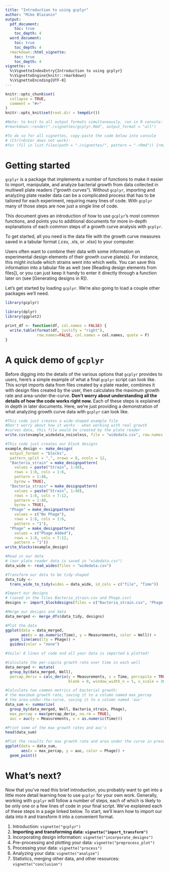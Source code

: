 ```yaml
---
title: "Introduction to using gcplyr"
author: "Mike Blazanin"
output: 
  pdf_document:
    toc: true
    toc_depth: 4
  word_document:
    toc: true
    toc_depth: 4
  rmarkdown::html_vignette:
    toc: true
    toc_depth: 4
vignette: >
  %\VignetteIndexEntry{Introduction to using gcplyr}
  %\VignetteEngine{knitr::rmarkdown}
  %\VignetteEncoding{UTF-8}
---
```


```r
knitr::opts_chunk$set(
  collapse = TRUE,
  comment = "#>"
)
knitr::opts_knit$set(root.dir = tempdir())

#Note: to knit to all output formats simultaneously, run in R console:
#rmarkdown::render("./vignettes/gcplyr.Rmd", output_format = "all")

#To do so for all vignettes, copy-paste the code below into console
# (Ctrl+Enter does not work):
#for (fil in list.files(path = "./vignettes/", pattern = ".+Rmd")) {rmarkdown::render(paste0("./vignettes/", fil), output_format = "all")}
```

# Getting started
`gcplyr` is a package that implements a number of functions to make it easier to import, manipulate, and analyze bacterial growth from data collected in multiwell plate readers ("growth curves"). Without `gcplyr`, importing and analyzing plate reader data can be a complicated process that has to be tailored for each experiment, requiring many lines of code. With `gcplyr` many of those steps are now just a single line of code.

This document gives an introduction of how to use `gcplyr`'s most common functions, and points you to additional documents for more in-depth explanations of each common steps of a growth curve analysis with `gcplyr`.

To get started, all you need is the data file with the growth curve measures saved in a tabular format (.csv, .xls, or .xlsx) to your computer.

Users often want to combine their data with some information on experimental design elements of their growth curve plate(s). For instance, this might include which strains went into which wells. You can save this information into a tabular file as well (see [Reading design elements from files]), or you can just keep it handy to enter it directly through a function later on (see [Generating designs in R]).

Let's get started by loading `gcplyr`. We're also going to load a couple other packages we'll need.

```r
library(gcplyr)

library(dplyr)
library(ggplot2)
```

```r
print_df <- function(df, col.names = FALSE) {
  write.table(format(df, justify = "right"),
              row.names=FALSE, col.names = col.names, quote = F)
}
```

# A quick demo of `gcplyr`
Before digging into the details of the various options that `gcplyr` provides to users, here's a simple example of what a final `gcplyr` script can look like. This script imports data from files created by a plate reader, combines it with design files created by the user, then calculates the maximum growth rate and area-under-the-curve. **Don't worry about understanding all the details of how the code works right now.** Each of these steps is explained in depth in later documents. Here, we're just providing a demonstration of what analyzing growth curve data with `gcplyr` can look like.

```r
#This code just creates a wide-shaped example file
#Don't worry about how it works - when working with real growth
#curves data, this file would be created by the plate reader
write.csv(example_widedata_noiseless, file = "widedata.csv", row.names = FALSE)

#This code just creates our block designs
example_design <- make_design(
  output_format = "blocks",
  pattern_split = ",", nrows = 8, ncols = 12,
  "Bacteria_strain" = make_designpattern(
    values = paste("Strain", 1:48),
    rows = 1:8, cols = 1:6,
    pattern = 1:48,
    byrow = TRUE),
  "Bacteria_strain" = make_designpattern(
    values = paste("Strain", 1:48),
    rows = 1:8, cols = 7:12,
    pattern = 1:48,
    byrow = TRUE),
  "Phage" = make_designpattern(
    values = c("No Phage"),
    rows = 1:8, cols = 1:6,
    pattern = "1"),
  "Phage" = make_designpattern(
    values = c("Phage Added"),
    rows = 1:8, cols = 7:12,
    pattern = "1"))
write_blocks(example_design)
```

```r
#Read in our data
# (our plate reader data is saved in "widedata.csv")
data_wide <- read_wides(files = "widedata.csv")

#Transform our data to be tidy-shaped
data_tidy <- 
  trans_wide_to_tidy(wides = data_wide, id_cols = c("file", "Time"))

#Import our designs
# (saved in the files Bacteria_strain.csv and Phage.csv)
designs <- import_blockdesigns(files = c("Bacteria_strain.csv", "Phage.csv"))

#Merge our designs and data
data_merged <- merge_dfs(data_tidy, designs)

#Plot the data
ggplot(data = data_merged,
       aes(x = as.numeric(Time), y = Measurements, color = Well)) +
  geom_line(aes(lty = Phage)) + 
  guides(color = "none")

#Voila! 8 lines of code and all your data is imported & plotted!

#Calculate the per-capita growth rate over time in each well
data_merged <- mutate(
  group_by(data_merged, Well),
  percap_deriv = calc_deriv(y = Measurements, x = Time, percapita = TRUE, 
                            blank = 0, window_width_n = 5, x_scale = 3600))

#Calculate two common metrics of bacterial growth:
# the maximum growth rate, saving it to a column named max_percap
# the area-under-the-curve, saving it to a column named 'auc'
data_sum <- summarize(
  group_by(data_merged, Well, Bacteria_strain, Phage),
  max_percap = max(percap_deriv, na.rm = TRUE),
  auc = auc(y = Measurements, x = as.numeric(Time)))

#Print some of the max growth rates and auc's
head(data_sum)

#Plot the results for max growth rate and area under the curve in presence vs absence of phage
ggplot(data = data_sum,
       aes(x = max_percap, y = auc, color = Phage)) +
  geom_point()
```

# What's next?

Now that you've read this brief introduction, you probably want to get into a little more detail learning how to use `gcplyr` for your own work. Generally, working with `gcplyr` will follow a number of steps, each of which is likely to be only one or a few lines of code in your final script. We've explained each of these steps in a page linked below. To start, we'll learn how to import our data into `R` and transform it into a convenient format.

1. Introduction: `vignette("gcplyr")`
2. **Importing and transforming data: `vignette("import_transform")`**
3. Incorporating design information: `vignette("incorporate_designs")`
4. Pre-processing and plotting your data: `vignette("preprocess_plot")`
5. Processing your data: `vignette("process")`
6. Analyzing your data: `vignette("analyze")`
7. Statistics, merging other data, and other resources: `vignette("conclusion")`

